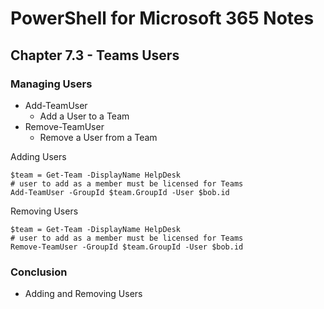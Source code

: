 # PowerShell for Microsoft 365 Notes
## Chapter 7.3 - Teams Users

### Managing Users
* Add-TeamUser
	* Add a User to a Team
* Remove-TeamUser
	* Remove a User from a Team

Adding Users
```
$team = Get-Team -DisplayName HelpDesk
# user to add as a member must be licensed for Teams
Add-TeamUser -GroupId $team.GroupId -User $bob.id
```

Removing Users
```
$team = Get-Team -DisplayName HelpDesk
# user to add as a member must be licensed for Teams
Remove-TeamUser -GroupId $team.GroupId -User $bob.id
```

### Conclusion
* Adding and Removing Users